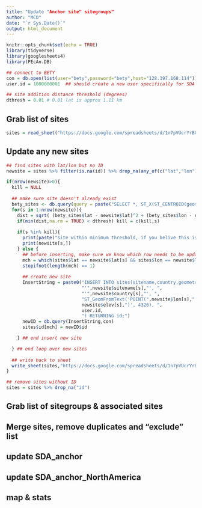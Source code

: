 ```yaml
---
title: "Update "Anchor site" sitegroups"
author: "MCD"
date: "`r Sys.Date()`"
output: html_document
---
```


```r
knitr::opts_chunk$set(echo = TRUE)
library(tidyverse)
library(googlesheets4)
library(PEcAn.DB)

## connect to BETY
con = db.open(list(user="bety",password="bety",host="128.197.168.114"))
user.id = 1000000001  ## should create a new user specifically for SDA site management

## site addition distance threshold (degrees)
dthresh = 0.01 # 0.01 lat is approx 1.11 km
```

## Grab list of sites
```r
sites = read_sheet("https://docs.google.com/spreadsheets/d/1n7pVUcrYrB0S8bqrj77tUNrLHA2c_yqzkZL8mgdVDjs/edit#gid=0","sites")
```


## Update any new sites
```r
## find sites with lat/lon but no ID
newsite = sites %>% filter(is.na(id)) %>% drop_na(any_of(c("lat","lon")))

if(nrow(newsite)>0){
  kill = NULL
  
  ## make sure site doesn't already exist
  bety_sites <- db.query(query = paste("SELECT *, ST_X(ST_CENTROID(geometry)) AS lon, ST_Y(ST_CENTROID(geometry)) AS lat FROM sites"), con = con)
  for(s in 1:nrow(newsite)){
    dist = sqrt( (bety_sites$lat - newsite$lat)^2 + (bety_sites$lon - newsite$lon)^2)
    if(min(dist,na.rm = TRUE) < dthresh) kill = c(kill,s)
    
    if(s %in% kill){
      print(paste("site within minimum threshold, if you belive this is an error consider increasing dthresh"))
      print(newsite[s,])
    } else {
      ## before inserting, make sure we know which row needs to be updated
      mch = which(sites$lat == newsite$lat[s] && sites$lon == newsite$lon[s])
      stopifnot(length(mch) == 1)
      
      ## create new site
      InsertString = paste0("INSERT INTO sites(sitename,country,geometry,user_id) VALUES(",
                            "'",newsite$sitename[s],"', ",
                            "'",newsite$country[s],"', ",
                            "ST_GeomFromText('POINT(",newsite$lon[s]," ",newsite$lat[s]," ",
                            newsite$elev[s],")', 4326), ",
                            user.id,
                            ") RETURNING id;")
      newID = db.query(InsertString,con)     
      sites$id[mch] = newID$id

    } ## end insert new site

  } ## end loop over new sites
  
  ## write back to sheet
  write_sheet(sites,"https://docs.google.com/spreadsheets/d/1n7pVUcrYrB0S8bqrj77tUNrLHA2c_yqzkZL8mgdVDjs/edit#gid=0","sites")
}

## remove sites without ID
sites = sites %>% drop_na("id")

```


## Grab list of sitegroups & associated sites

## Merge sites, remove duplicates and "exclude" list

## update SDA_anchor

## update SDA_anchor_NorthAmerica

## map & stats

